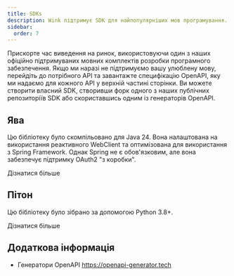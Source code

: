 ```yaml
---
title: SDKs
description: Wink підтримує SDK для найпопулярніших мов програмування.
sidebar:
  order: 7
---
```


Прискорте час виведення на ринок, використовуючи один з наших офіційно підтримуваних мовних комплектів розробки програмного забезпечення.
Якщо ми наразі не підтримуємо вашу улюблену мову, перейдіть до потрібного API та завантажте специфікацію OpenAPI, яку ми надаємо для кожного API у верхній частині сторінки. Ви можете створити власний SDK, створивши форк одного з наших публічних репозиторіїв SDK або скориставшись одним із генераторів OpenAPI.

## Ява

Цю бібліотеку було скомпільовано для Java 24. Вона налаштована на використання реактивного WebClient та оптимізована для використання з Spring Framework. Однак Spring не є обов'язковим, але вона забезпечує підтримку OAuth2 "з коробки".

<LinkButton href="https://github.com/wink-travel/wink-sdk-java" variant="secondary" icon="external">
  Дізнатися більше
</LinkButton>


## Пітон

Цю бібліотеку було зібрано за допомогою Python 3.8+.

<LinkButton href="https://github.com/wink-travel/wink-sdk-python" variant="secondary" icon="external">
  Дізнатися більше
</LinkButton>


## Додаткова інформація

* Генератори OpenAPI https://openapi-generator.tech

